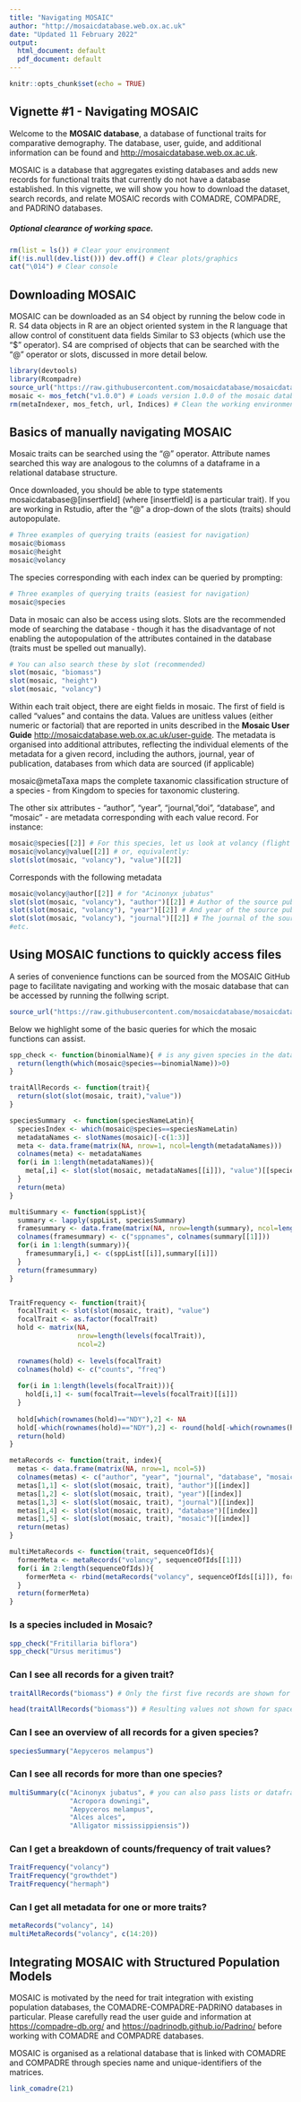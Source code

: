 ```yaml
---
title: "Navigating MOSAIC"
author: "http://mosaicdatabase.web.ox.ac.uk"
date: "Updated 11 February 2022"
output:
  html_document: default
  pdf_document: default
---
```


```r
knitr::opts_chunk$set(echo = TRUE)
```

## Vignette #1 - Navigating MOSAIC

Welcome to the **MOSAIC database**, a database of functional traits for comparative demography. The database, user, guide, and additional information can be found and <http://mosaicdatabase.web.ox.ac.uk>.

MOSAIC is a database that aggregates existing databases and adds new records for functional traits that currently do not have a database established. In this vignette, we will show you how to download the dataset, search records, and relate MOSAIC records with COMADRE, COMPADRE, and PADRINO databases.


##### <span style="color:cadetblue2">Optional clearance of working space</span>.
```r
rm(list = ls()) # Clear your environment
if(!is.null(dev.list())) dev.off() # Clear plots/graphics
cat("\014") # Clear console

```

## Downloading MOSAIC

MOSAIC can be downloaded as an S4 object by running the below code in R. S4 data objects in R are an object oriented system in the R language that allow control of constituent data fields  Similar to S3 objects (which use the "$" operator). S4 are comprised of objects that can be searched with the "@" operator or slots, discussed in more detail below.

```r
library(devtools)
library(Rcompadre)
source_url("https://raw.githubusercontent.com/mosaicdatabase/mosaicdatabase/main/mosaic_fetch.R") # Link GitHub
mosaic <- mos_fetch("v1.0.0") # Loads version 1.0.0 of the mosaic database
rm(metaIndexer, mos_fetch, url, Indices) # Clean the working environment - removes fetch-related functions
```


## Basics of manually navigating MOSAIC


Mosaic traits can be searched using the "@" operator. Attribute names searched this way are analogous to the columns of a dataframe in a relational database structure.

Once downloaded, you should be able to type statements mosaicdatabase@[insertfield] (where [insertfield] is a particular trait). If you are working in Rstudio, after the "@" a drop-down of the slots (traits) should autopopulate.

```r
# Three examples of querying traits (easiest for navigation)
mosaic@biomass
mosaic@height
mosaic@volancy
```

The species corresponding with each index can be queried by prompting:

```r
# Three examples of querying traits (easiest for navigation)
mosaic@species
```

Data in mosaic can also be access using slots. Slots are the recommended mode of searching the database - though it has the disadvantage of not enabling the autopopulation of the attributes contained in the database (traits must be spelled out manually).

```r
# You can also search these by slot (recommended)
slot(mosaic, "biomass")
slot(mosaic, "height")
slot(mosaic, "volancy")
```

Within each trait object, there are eight fields in mosaic. The first of field is called "values" and contains the data. Values are unitless values (either numeric or factorial) that are reported in units described in the **Mosaic User Guide** <http://mosaicdatabase.web.ox.ac.uk/user-guide>. The metadata is organised into additional attributes, reflecting the individual elements of the metadata for a given record, including the authors, journal, year of publication, databases from which data are sourced (if applicable)

mosaic@metaTaxa maps the complete taxanomic classification structure of a species - from Kingdom to species for taxonomic clustering.

The other six attributes - "author", "year", "journal, "doi", "database", and "mosaic" - are metadata corresponding with each value record. For instance: 

```r
mosaic@species[[2]] # For this species, let us look at volancy (flight capacity) value
mosaic@volancy@value[[2]] # or, equivalently:
slot(slot(mosaic, "volancy"), "value")[[2]]
```
Corresponds with the following metadata

```r
mosaic@volancy@author[[2]] # for "Acinonyx jubatus"
slot(slot(mosaic, "volancy"), "author")[[2]] # Author of the source publication
slot(slot(mosaic, "volancy"), "year")[[2]] # And year of the source publication
slot(slot(mosaic, "volancy"), "journal")[[2]] # The journal of the source publication
#etc.
```

## Using MOSAIC functions to quickly access files

A series of convenience functions can be sourced from the MOSAIC GitHub page to facilitate navigating and working with the mosaic database that can be accessed by running the follwing script.

```r
source_url("https://raw.githubusercontent.com/mosaicdatabase/mosaicdatabase/main/navMosaic_46.R")
```

Below we highlight some of the basic queries for which the mosaic functions can assist.
```r
spp_check <- function(binomialName){ # is any given species in the database
  return(length(which(mosaic@species==binomialName))>0)
}

traitAllRecords <- function(trait){
  return(slot(slot(mosaic, trait),"value"))
}

speciesSummary  <- function(speciesNameLatin){
  speciesIndex <- which(mosaic@species==speciesNameLatin)
  metadataNames <- slotNames(mosaic)[-c(1:3)]
  meta <- data.frame(matrix(NA, nrow=1, ncol=length(metadataNames)))
  colnames(meta) <- metadataNames
  for(i in 1:length(metadataNames)){
    meta[,i] <- slot(slot(mosaic, metadataNames[[i]]), "value")[[speciesIndex]]
  }
  return(meta)
}

multiSummary <- function(sppList){
  summary <- lapply(sppList, speciesSummary)
  framesummary <- data.frame(matrix(NA, nrow=length(summary), ncol=length(summary[[1]])+1))
  colnames(framesummary) <- c("sppnames", colnames(summary[[1]]))
  for(i in 1:length(summary)){
    framesummary[i,] <- c(sppList[[i]],summary[[i]])
  }
  return(framesummary)
}


TraitFrequency <- function(trait){
  focalTrait <- slot(slot(mosaic, trait), "value")
  focalTrait <- as.factor(focalTrait)
  hold <- matrix(NA,
                 nrow=length(levels(focalTrait)),
                 ncol=2)
  
  rownames(hold) <- levels(focalTrait)
  colnames(hold) <- c("counts", "freq")
  
  for(i in 1:length(levels(focalTrait))){
    hold[i,1] <- sum(focalTrait==levels(focalTrait)[[i]])
  }
  
  hold[which(rownames(hold)=="NDY"),2] <- NA
  hold[-which(rownames(hold)=="NDY"),2] <- round(hold[-which(rownames(hold)=="NDY"),1]/sum(hold[-which(rownames(hold)=="NDY"),1]), 3)
  return(hold)
}

metaRecords <- function(trait, index){
  metas <- data.frame(matrix(NA, nrow=1, ncol=5))
  colnames(metas) <- c("author", "year", "journal", "database", "mosaic")
  metas[1,1] <- slot(slot(mosaic, trait), "author")[[index]]
  metas[1,2] <- slot(slot(mosaic, trait), "year")[[index]]
  metas[1,3] <- slot(slot(mosaic, trait), "journal")[[index]]
  metas[1,4] <- slot(slot(mosaic, trait), "database")[[index]]
  metas[1,5] <- slot(slot(mosaic, trait), "mosaic")[[index]]
  return(metas)
}

multiMetaRecords <- function(trait, sequenceOfIds){
  formerMeta <- metaRecords("volancy", sequenceOfIds[[1]])
  for(i in 2:length(sequenceOfIds)){
    formerMeta <- rbind(metaRecords("volancy", sequenceOfIds[[i]]), formerMeta)
  }
  return(formerMeta)
}
```

### Is a species included in Mosaic?
```r
spp_check("Fritillaria biflora")
spp_check("Ursus meritimus")
```

### Can I see all records for a given trait?
```r
traitAllRecords("biomass") # Only the first five records are shown for space
```
```r
head(traitAllRecords("biomass")) # Resulting values not shown for space
```

### Can I see an overview of all records for a given species?
```r
speciesSummary("Aepyceros melampus")
```

### Can I see all records for more than one species?
```r
multiSummary(c("Acinonyx jubatus", # you can also pass lists or dataframes to this command
               "Acropora downingi",
               "Aepyceros melampus",
               "Alces alces",
               "Alligator mississippiensis"))
```

### Can I get a breakdown of counts/frequency of trait values?
```r
TraitFrequency("volancy")
TraitFrequency("growthdet")
TraitFrequency("hermaph")
```

### Can I get all metadata for one or more traits?
```r
metaRecords("volancy", 14)
multiMetaRecords("volancy", c(14:20))
```


## Integrating MOSAIC with Structured Population Models
MOSAIC is motivated by the need for trait integration with existing population databases, the COMADRE-COMPADRE-PADRINO databases in particular. Please carefully read the user guide and information at <https://compadre-db.org/> and <https://padrinodb.github.io/Padrino/> before working with COMADRE and COMPADRE databases.

MOSAIC is organised as a relational database that is linked with COMADRE and COMPADRE through species name and unique-identifiers of the matrices.


```r
link_comadre(21)
```
